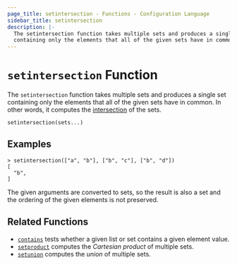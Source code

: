```yaml
---
page_title: setintersection - Functions - Configuration Language
sidebar_title: setintersection
description: |-
  The setintersection function takes multiple sets and produces a single set
  containing only the elements that all of the given sets have in common.
---
```


# `setintersection` Function

The `setintersection` function takes multiple sets and produces a single set
containing only the elements that all of the given sets have in common.
In other words, it computes the
[intersection](<https://en.wikipedia.org/wiki/Intersection_(set_theory)>) of the sets.

```hcl
setintersection(sets...)
```

## Examples

```shell-session
> setintersection(["a", "b"], ["b", "c"], ["b", "d"])
[
  "b",
]
```

The given arguments are converted to sets, so the result is also a set and
the ordering of the given elements is not preserved.

## Related Functions

- [`contains`](/docs/from-1.5/functions/collection/contains) tests whether a given list or set contains
  a given element value.
- [`setproduct`](/docs/from-1.5/functions/collection/setproduct) computes the _Cartesian product_ of multiple
  sets.
- [`setunion`](/docs/from-1.5/functions/collection/setunion) computes the _union_ of
  multiple sets.
